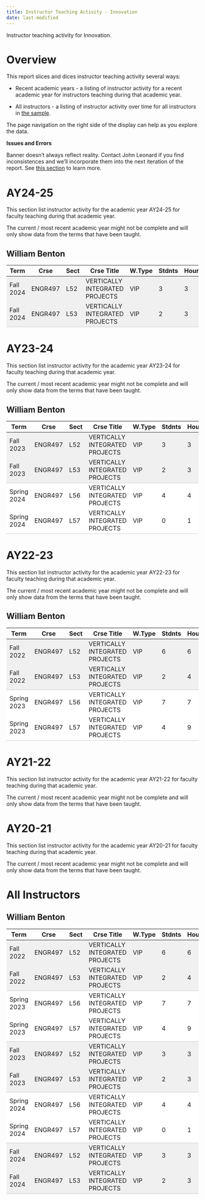 ```yaml
---
title: Instructor Teaching Activity - Innovation
date: last-modified
---
```


Instructor teaching activity for Innovation.

# Overview

This report slices and dices instructor teaching activity several ways:

* Recent academic years - a listing of instructor activity 
for a recent academic year for instructors teaching during that academic year.

* All instructors - a listing of instructor activity over time
for all instructors in [the sample](/10_download.html).

The page navigation on the right side of the display can help
as you explore the data.

**Issues and Errors**

Banner doesn’t always reflect reality. Contact John Leonard if you find inconsistences and we'll
incorporate them into the next iteration of the report.  See [this section](/20_clean.html#fix-known-errors) to learn more.


# AY24-25

This section list instructor activity for the academic year AY24-25 for faculty teaching during that academic year.

The current / most recent academic year might not be complete and will only show data from the terms that have been taught.


## William Benton

<style type="text/css">
#T_bcc78_row0_col0, #T_bcc78_row0_col1, #T_bcc78_row0_col2, #T_bcc78_row0_col3, #T_bcc78_row0_col4, #T_bcc78_row0_col5, #T_bcc78_row0_col6 {
  background-color: #f0f0f0;
  border-bottom: none;
}
#T_bcc78_row1_col0, #T_bcc78_row1_col1, #T_bcc78_row1_col2, #T_bcc78_row1_col3, #T_bcc78_row1_col4, #T_bcc78_row1_col5, #T_bcc78_row1_col6 {
  background-color: #f0f0f0;
  border-bottom: 1px solid #ccc;
}
</style>
<table id="T_bcc78">
  <thead>
    <tr>
      <th id="T_bcc78_level0_col0" class="col_heading level0 col0" >Term</th>
      <th id="T_bcc78_level0_col1" class="col_heading level0 col1" >Crse</th>
      <th id="T_bcc78_level0_col2" class="col_heading level0 col2" >Sect</th>
      <th id="T_bcc78_level0_col3" class="col_heading level0 col3" >Crse Title</th>
      <th id="T_bcc78_level0_col4" class="col_heading level0 col4" >W.Type</th>
      <th id="T_bcc78_level0_col5" class="col_heading level0 col5" >Stdnts</th>
      <th id="T_bcc78_level0_col6" class="col_heading level0 col6" >Hours</th>
    </tr>
  </thead>
  <tbody>
    <tr>
      <td id="T_bcc78_row0_col0" class="data row0 col0" >Fall 2024</td>
      <td id="T_bcc78_row0_col1" class="data row0 col1" >ENGR497</td>
      <td id="T_bcc78_row0_col2" class="data row0 col2" >L52</td>
      <td id="T_bcc78_row0_col3" class="data row0 col3" >VERTICALLY INTEGRATED PROJECTS</td>
      <td id="T_bcc78_row0_col4" class="data row0 col4" >VIP</td>
      <td id="T_bcc78_row0_col5" class="data row0 col5" >3</td>
      <td id="T_bcc78_row0_col6" class="data row0 col6" >3</td>
    </tr>
    <tr>
      <td id="T_bcc78_row1_col0" class="data row1 col0" >Fall 2024</td>
      <td id="T_bcc78_row1_col1" class="data row1 col1" >ENGR497</td>
      <td id="T_bcc78_row1_col2" class="data row1 col2" >L53</td>
      <td id="T_bcc78_row1_col3" class="data row1 col3" >VERTICALLY INTEGRATED PROJECTS</td>
      <td id="T_bcc78_row1_col4" class="data row1 col4" >VIP</td>
      <td id="T_bcc78_row1_col5" class="data row1 col5" >2</td>
      <td id="T_bcc78_row1_col6" class="data row1 col6" >3</td>
    </tr>
  </tbody>
</table>



# AY23-24

This section list instructor activity for the academic year AY23-24 for faculty teaching during that academic year.

The current / most recent academic year might not be complete and will only show data from the terms that have been taught.


## William Benton

<style type="text/css">
#T_03ad5_row0_col0, #T_03ad5_row0_col1, #T_03ad5_row0_col2, #T_03ad5_row0_col3, #T_03ad5_row0_col4, #T_03ad5_row0_col5, #T_03ad5_row0_col6 {
  background-color: #f0f0f0;
  border-bottom: none;
}
#T_03ad5_row1_col0, #T_03ad5_row1_col1, #T_03ad5_row1_col2, #T_03ad5_row1_col3, #T_03ad5_row1_col4, #T_03ad5_row1_col5, #T_03ad5_row1_col6 {
  background-color: #f0f0f0;
  border-bottom: 1px solid #ccc;
}
#T_03ad5_row2_col0, #T_03ad5_row2_col1, #T_03ad5_row2_col2, #T_03ad5_row2_col3, #T_03ad5_row2_col4, #T_03ad5_row2_col5, #T_03ad5_row2_col6 {
  background-color: #ffffff;
  border-bottom: none;
}
#T_03ad5_row3_col0, #T_03ad5_row3_col1, #T_03ad5_row3_col2, #T_03ad5_row3_col3, #T_03ad5_row3_col4, #T_03ad5_row3_col5, #T_03ad5_row3_col6 {
  background-color: #ffffff;
  border-bottom: 1px solid #ccc;
}
</style>
<table id="T_03ad5">
  <thead>
    <tr>
      <th id="T_03ad5_level0_col0" class="col_heading level0 col0" >Term</th>
      <th id="T_03ad5_level0_col1" class="col_heading level0 col1" >Crse</th>
      <th id="T_03ad5_level0_col2" class="col_heading level0 col2" >Sect</th>
      <th id="T_03ad5_level0_col3" class="col_heading level0 col3" >Crse Title</th>
      <th id="T_03ad5_level0_col4" class="col_heading level0 col4" >W.Type</th>
      <th id="T_03ad5_level0_col5" class="col_heading level0 col5" >Stdnts</th>
      <th id="T_03ad5_level0_col6" class="col_heading level0 col6" >Hours</th>
    </tr>
  </thead>
  <tbody>
    <tr>
      <td id="T_03ad5_row0_col0" class="data row0 col0" >Fall 2023</td>
      <td id="T_03ad5_row0_col1" class="data row0 col1" >ENGR497</td>
      <td id="T_03ad5_row0_col2" class="data row0 col2" >L52</td>
      <td id="T_03ad5_row0_col3" class="data row0 col3" >VERTICALLY INTEGRATED PROJECTS</td>
      <td id="T_03ad5_row0_col4" class="data row0 col4" >VIP</td>
      <td id="T_03ad5_row0_col5" class="data row0 col5" >3</td>
      <td id="T_03ad5_row0_col6" class="data row0 col6" >3</td>
    </tr>
    <tr>
      <td id="T_03ad5_row1_col0" class="data row1 col0" >Fall 2023</td>
      <td id="T_03ad5_row1_col1" class="data row1 col1" >ENGR497</td>
      <td id="T_03ad5_row1_col2" class="data row1 col2" >L53</td>
      <td id="T_03ad5_row1_col3" class="data row1 col3" >VERTICALLY INTEGRATED PROJECTS</td>
      <td id="T_03ad5_row1_col4" class="data row1 col4" >VIP</td>
      <td id="T_03ad5_row1_col5" class="data row1 col5" >2</td>
      <td id="T_03ad5_row1_col6" class="data row1 col6" >3</td>
    </tr>
    <tr>
      <td id="T_03ad5_row2_col0" class="data row2 col0" >Spring 2024</td>
      <td id="T_03ad5_row2_col1" class="data row2 col1" >ENGR497</td>
      <td id="T_03ad5_row2_col2" class="data row2 col2" >L56</td>
      <td id="T_03ad5_row2_col3" class="data row2 col3" >VERTICALLY INTEGRATED PROJECTS</td>
      <td id="T_03ad5_row2_col4" class="data row2 col4" >VIP</td>
      <td id="T_03ad5_row2_col5" class="data row2 col5" >4</td>
      <td id="T_03ad5_row2_col6" class="data row2 col6" >4</td>
    </tr>
    <tr>
      <td id="T_03ad5_row3_col0" class="data row3 col0" >Spring 2024</td>
      <td id="T_03ad5_row3_col1" class="data row3 col1" >ENGR497</td>
      <td id="T_03ad5_row3_col2" class="data row3 col2" >L57</td>
      <td id="T_03ad5_row3_col3" class="data row3 col3" >VERTICALLY INTEGRATED PROJECTS</td>
      <td id="T_03ad5_row3_col4" class="data row3 col4" >VIP</td>
      <td id="T_03ad5_row3_col5" class="data row3 col5" >0</td>
      <td id="T_03ad5_row3_col6" class="data row3 col6" >1</td>
    </tr>
  </tbody>
</table>



# AY22-23

This section list instructor activity for the academic year AY22-23 for faculty teaching during that academic year.

The current / most recent academic year might not be complete and will only show data from the terms that have been taught.


## William Benton

<style type="text/css">
#T_a5798_row0_col0, #T_a5798_row0_col1, #T_a5798_row0_col2, #T_a5798_row0_col3, #T_a5798_row0_col4, #T_a5798_row0_col5, #T_a5798_row0_col6 {
  background-color: #f0f0f0;
  border-bottom: none;
}
#T_a5798_row1_col0, #T_a5798_row1_col1, #T_a5798_row1_col2, #T_a5798_row1_col3, #T_a5798_row1_col4, #T_a5798_row1_col5, #T_a5798_row1_col6 {
  background-color: #f0f0f0;
  border-bottom: 1px solid #ccc;
}
#T_a5798_row2_col0, #T_a5798_row2_col1, #T_a5798_row2_col2, #T_a5798_row2_col3, #T_a5798_row2_col4, #T_a5798_row2_col5, #T_a5798_row2_col6 {
  background-color: #ffffff;
  border-bottom: none;
}
#T_a5798_row3_col0, #T_a5798_row3_col1, #T_a5798_row3_col2, #T_a5798_row3_col3, #T_a5798_row3_col4, #T_a5798_row3_col5, #T_a5798_row3_col6 {
  background-color: #ffffff;
  border-bottom: 1px solid #ccc;
}
</style>
<table id="T_a5798">
  <thead>
    <tr>
      <th id="T_a5798_level0_col0" class="col_heading level0 col0" >Term</th>
      <th id="T_a5798_level0_col1" class="col_heading level0 col1" >Crse</th>
      <th id="T_a5798_level0_col2" class="col_heading level0 col2" >Sect</th>
      <th id="T_a5798_level0_col3" class="col_heading level0 col3" >Crse Title</th>
      <th id="T_a5798_level0_col4" class="col_heading level0 col4" >W.Type</th>
      <th id="T_a5798_level0_col5" class="col_heading level0 col5" >Stdnts</th>
      <th id="T_a5798_level0_col6" class="col_heading level0 col6" >Hours</th>
    </tr>
  </thead>
  <tbody>
    <tr>
      <td id="T_a5798_row0_col0" class="data row0 col0" >Fall 2022</td>
      <td id="T_a5798_row0_col1" class="data row0 col1" >ENGR497</td>
      <td id="T_a5798_row0_col2" class="data row0 col2" >L52</td>
      <td id="T_a5798_row0_col3" class="data row0 col3" >VERTICALLY INTEGRATED PROJECTS</td>
      <td id="T_a5798_row0_col4" class="data row0 col4" >VIP</td>
      <td id="T_a5798_row0_col5" class="data row0 col5" >6</td>
      <td id="T_a5798_row0_col6" class="data row0 col6" >6</td>
    </tr>
    <tr>
      <td id="T_a5798_row1_col0" class="data row1 col0" >Fall 2022</td>
      <td id="T_a5798_row1_col1" class="data row1 col1" >ENGR497</td>
      <td id="T_a5798_row1_col2" class="data row1 col2" >L53</td>
      <td id="T_a5798_row1_col3" class="data row1 col3" >VERTICALLY INTEGRATED PROJECTS</td>
      <td id="T_a5798_row1_col4" class="data row1 col4" >VIP</td>
      <td id="T_a5798_row1_col5" class="data row1 col5" >2</td>
      <td id="T_a5798_row1_col6" class="data row1 col6" >4</td>
    </tr>
    <tr>
      <td id="T_a5798_row2_col0" class="data row2 col0" >Spring 2023</td>
      <td id="T_a5798_row2_col1" class="data row2 col1" >ENGR497</td>
      <td id="T_a5798_row2_col2" class="data row2 col2" >L56</td>
      <td id="T_a5798_row2_col3" class="data row2 col3" >VERTICALLY INTEGRATED PROJECTS</td>
      <td id="T_a5798_row2_col4" class="data row2 col4" >VIP</td>
      <td id="T_a5798_row2_col5" class="data row2 col5" >7</td>
      <td id="T_a5798_row2_col6" class="data row2 col6" >7</td>
    </tr>
    <tr>
      <td id="T_a5798_row3_col0" class="data row3 col0" >Spring 2023</td>
      <td id="T_a5798_row3_col1" class="data row3 col1" >ENGR497</td>
      <td id="T_a5798_row3_col2" class="data row3 col2" >L57</td>
      <td id="T_a5798_row3_col3" class="data row3 col3" >VERTICALLY INTEGRATED PROJECTS</td>
      <td id="T_a5798_row3_col4" class="data row3 col4" >VIP</td>
      <td id="T_a5798_row3_col5" class="data row3 col5" >4</td>
      <td id="T_a5798_row3_col6" class="data row3 col6" >9</td>
    </tr>
  </tbody>
</table>



# AY21-22

This section list instructor activity for the academic year AY21-22 for faculty teaching during that academic year.

The current / most recent academic year might not be complete and will only show data from the terms that have been taught.


# AY20-21

This section list instructor activity for the academic year AY20-21 for faculty teaching during that academic year.

The current / most recent academic year might not be complete and will only show data from the terms that have been taught.


# All Instructors


## William Benton

<style type="text/css">
#T_5fa48_row0_col0, #T_5fa48_row0_col1, #T_5fa48_row0_col2, #T_5fa48_row0_col3, #T_5fa48_row0_col4, #T_5fa48_row0_col5, #T_5fa48_row0_col6, #T_5fa48_row4_col0, #T_5fa48_row4_col1, #T_5fa48_row4_col2, #T_5fa48_row4_col3, #T_5fa48_row4_col4, #T_5fa48_row4_col5, #T_5fa48_row4_col6, #T_5fa48_row8_col0, #T_5fa48_row8_col1, #T_5fa48_row8_col2, #T_5fa48_row8_col3, #T_5fa48_row8_col4, #T_5fa48_row8_col5, #T_5fa48_row8_col6 {
  background-color: #f0f0f0;
  border-bottom: none;
}
#T_5fa48_row1_col0, #T_5fa48_row1_col1, #T_5fa48_row1_col2, #T_5fa48_row1_col3, #T_5fa48_row1_col4, #T_5fa48_row1_col5, #T_5fa48_row1_col6, #T_5fa48_row5_col0, #T_5fa48_row5_col1, #T_5fa48_row5_col2, #T_5fa48_row5_col3, #T_5fa48_row5_col4, #T_5fa48_row5_col5, #T_5fa48_row5_col6, #T_5fa48_row9_col0, #T_5fa48_row9_col1, #T_5fa48_row9_col2, #T_5fa48_row9_col3, #T_5fa48_row9_col4, #T_5fa48_row9_col5, #T_5fa48_row9_col6 {
  background-color: #f0f0f0;
  border-bottom: 1px solid #ccc;
}
#T_5fa48_row2_col0, #T_5fa48_row2_col1, #T_5fa48_row2_col2, #T_5fa48_row2_col3, #T_5fa48_row2_col4, #T_5fa48_row2_col5, #T_5fa48_row2_col6, #T_5fa48_row6_col0, #T_5fa48_row6_col1, #T_5fa48_row6_col2, #T_5fa48_row6_col3, #T_5fa48_row6_col4, #T_5fa48_row6_col5, #T_5fa48_row6_col6 {
  background-color: #ffffff;
  border-bottom: none;
}
#T_5fa48_row3_col0, #T_5fa48_row3_col1, #T_5fa48_row3_col2, #T_5fa48_row3_col3, #T_5fa48_row3_col4, #T_5fa48_row3_col5, #T_5fa48_row3_col6, #T_5fa48_row7_col0, #T_5fa48_row7_col1, #T_5fa48_row7_col2, #T_5fa48_row7_col3, #T_5fa48_row7_col4, #T_5fa48_row7_col5, #T_5fa48_row7_col6 {
  background-color: #ffffff;
  border-bottom: 1px solid #ccc;
}
</style>
<table id="T_5fa48">
  <thead>
    <tr>
      <th id="T_5fa48_level0_col0" class="col_heading level0 col0" >Term</th>
      <th id="T_5fa48_level0_col1" class="col_heading level0 col1" >Crse</th>
      <th id="T_5fa48_level0_col2" class="col_heading level0 col2" >Sect</th>
      <th id="T_5fa48_level0_col3" class="col_heading level0 col3" >Crse Title</th>
      <th id="T_5fa48_level0_col4" class="col_heading level0 col4" >W.Type</th>
      <th id="T_5fa48_level0_col5" class="col_heading level0 col5" >Stdnts</th>
      <th id="T_5fa48_level0_col6" class="col_heading level0 col6" >Hours</th>
    </tr>
  </thead>
  <tbody>
    <tr>
      <td id="T_5fa48_row0_col0" class="data row0 col0" >Fall 2022</td>
      <td id="T_5fa48_row0_col1" class="data row0 col1" >ENGR497</td>
      <td id="T_5fa48_row0_col2" class="data row0 col2" >L52</td>
      <td id="T_5fa48_row0_col3" class="data row0 col3" >VERTICALLY INTEGRATED PROJECTS</td>
      <td id="T_5fa48_row0_col4" class="data row0 col4" >VIP</td>
      <td id="T_5fa48_row0_col5" class="data row0 col5" >6</td>
      <td id="T_5fa48_row0_col6" class="data row0 col6" >6</td>
    </tr>
    <tr>
      <td id="T_5fa48_row1_col0" class="data row1 col0" >Fall 2022</td>
      <td id="T_5fa48_row1_col1" class="data row1 col1" >ENGR497</td>
      <td id="T_5fa48_row1_col2" class="data row1 col2" >L53</td>
      <td id="T_5fa48_row1_col3" class="data row1 col3" >VERTICALLY INTEGRATED PROJECTS</td>
      <td id="T_5fa48_row1_col4" class="data row1 col4" >VIP</td>
      <td id="T_5fa48_row1_col5" class="data row1 col5" >2</td>
      <td id="T_5fa48_row1_col6" class="data row1 col6" >4</td>
    </tr>
    <tr>
      <td id="T_5fa48_row2_col0" class="data row2 col0" >Spring 2023</td>
      <td id="T_5fa48_row2_col1" class="data row2 col1" >ENGR497</td>
      <td id="T_5fa48_row2_col2" class="data row2 col2" >L56</td>
      <td id="T_5fa48_row2_col3" class="data row2 col3" >VERTICALLY INTEGRATED PROJECTS</td>
      <td id="T_5fa48_row2_col4" class="data row2 col4" >VIP</td>
      <td id="T_5fa48_row2_col5" class="data row2 col5" >7</td>
      <td id="T_5fa48_row2_col6" class="data row2 col6" >7</td>
    </tr>
    <tr>
      <td id="T_5fa48_row3_col0" class="data row3 col0" >Spring 2023</td>
      <td id="T_5fa48_row3_col1" class="data row3 col1" >ENGR497</td>
      <td id="T_5fa48_row3_col2" class="data row3 col2" >L57</td>
      <td id="T_5fa48_row3_col3" class="data row3 col3" >VERTICALLY INTEGRATED PROJECTS</td>
      <td id="T_5fa48_row3_col4" class="data row3 col4" >VIP</td>
      <td id="T_5fa48_row3_col5" class="data row3 col5" >4</td>
      <td id="T_5fa48_row3_col6" class="data row3 col6" >9</td>
    </tr>
    <tr>
      <td id="T_5fa48_row4_col0" class="data row4 col0" >Fall 2023</td>
      <td id="T_5fa48_row4_col1" class="data row4 col1" >ENGR497</td>
      <td id="T_5fa48_row4_col2" class="data row4 col2" >L52</td>
      <td id="T_5fa48_row4_col3" class="data row4 col3" >VERTICALLY INTEGRATED PROJECTS</td>
      <td id="T_5fa48_row4_col4" class="data row4 col4" >VIP</td>
      <td id="T_5fa48_row4_col5" class="data row4 col5" >3</td>
      <td id="T_5fa48_row4_col6" class="data row4 col6" >3</td>
    </tr>
    <tr>
      <td id="T_5fa48_row5_col0" class="data row5 col0" >Fall 2023</td>
      <td id="T_5fa48_row5_col1" class="data row5 col1" >ENGR497</td>
      <td id="T_5fa48_row5_col2" class="data row5 col2" >L53</td>
      <td id="T_5fa48_row5_col3" class="data row5 col3" >VERTICALLY INTEGRATED PROJECTS</td>
      <td id="T_5fa48_row5_col4" class="data row5 col4" >VIP</td>
      <td id="T_5fa48_row5_col5" class="data row5 col5" >2</td>
      <td id="T_5fa48_row5_col6" class="data row5 col6" >3</td>
    </tr>
    <tr>
      <td id="T_5fa48_row6_col0" class="data row6 col0" >Spring 2024</td>
      <td id="T_5fa48_row6_col1" class="data row6 col1" >ENGR497</td>
      <td id="T_5fa48_row6_col2" class="data row6 col2" >L56</td>
      <td id="T_5fa48_row6_col3" class="data row6 col3" >VERTICALLY INTEGRATED PROJECTS</td>
      <td id="T_5fa48_row6_col4" class="data row6 col4" >VIP</td>
      <td id="T_5fa48_row6_col5" class="data row6 col5" >4</td>
      <td id="T_5fa48_row6_col6" class="data row6 col6" >4</td>
    </tr>
    <tr>
      <td id="T_5fa48_row7_col0" class="data row7 col0" >Spring 2024</td>
      <td id="T_5fa48_row7_col1" class="data row7 col1" >ENGR497</td>
      <td id="T_5fa48_row7_col2" class="data row7 col2" >L57</td>
      <td id="T_5fa48_row7_col3" class="data row7 col3" >VERTICALLY INTEGRATED PROJECTS</td>
      <td id="T_5fa48_row7_col4" class="data row7 col4" >VIP</td>
      <td id="T_5fa48_row7_col5" class="data row7 col5" >0</td>
      <td id="T_5fa48_row7_col6" class="data row7 col6" >1</td>
    </tr>
    <tr>
      <td id="T_5fa48_row8_col0" class="data row8 col0" >Fall 2024</td>
      <td id="T_5fa48_row8_col1" class="data row8 col1" >ENGR497</td>
      <td id="T_5fa48_row8_col2" class="data row8 col2" >L52</td>
      <td id="T_5fa48_row8_col3" class="data row8 col3" >VERTICALLY INTEGRATED PROJECTS</td>
      <td id="T_5fa48_row8_col4" class="data row8 col4" >VIP</td>
      <td id="T_5fa48_row8_col5" class="data row8 col5" >3</td>
      <td id="T_5fa48_row8_col6" class="data row8 col6" >3</td>
    </tr>
    <tr>
      <td id="T_5fa48_row9_col0" class="data row9 col0" >Fall 2024</td>
      <td id="T_5fa48_row9_col1" class="data row9 col1" >ENGR497</td>
      <td id="T_5fa48_row9_col2" class="data row9 col2" >L53</td>
      <td id="T_5fa48_row9_col3" class="data row9 col3" >VERTICALLY INTEGRATED PROJECTS</td>
      <td id="T_5fa48_row9_col4" class="data row9 col4" >VIP</td>
      <td id="T_5fa48_row9_col5" class="data row9 col5" >2</td>
      <td id="T_5fa48_row9_col6" class="data row9 col6" >3</td>
    </tr>
  </tbody>
</table>


